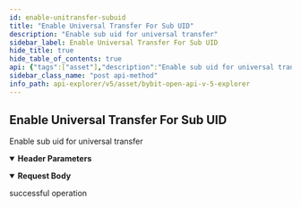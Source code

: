```yaml
---
id: enable-unitransfer-subuid
title: "Enable Universal Transfer For Sub UID"
description: "Enable sub uid for universal transfer"
sidebar_label: Enable Universal Transfer For Sub UID
hide_title: true
hide_table_of_contents: true
api: {"tags":["asset"],"description":"Enable sub uid for universal transfer","operationId":"enable-unitransfer-subuid","parameters":[{"name":"apiKey","in":"header","description":"Use master UID api key","required":true,"schema":{"type":"string"}},{"name":"secret","in":"header","description":"Use master UID api key","required":true,"schema":{"type":"string"}}],"responses":{"200":{"description":"successful operation"}},"requestBody":{"content":{"application/json":{"schema":{"type":"object","properties":{"subMemberIds":{"type":"array","description":"array of sub UIDs","items":{"type":"string","example":"1234,3213,4321"}}},"required":["subMemberIds"]}}}},"method":"post","path":"/v5/asset/transfer/save-transfer-sub-member","servers":[{"url":"https://api-testnet.bybit.com","description":"Testnet server"}],"jsonRequestBodyExample":{"subMemberIds":["1234,3213,4321"]},"info":{"description":"Collection of v5 Restul API\n","version":"3.0.0","title":"Bybit Open API v5 explorer"},"postman":{"name":"Enable Universal Transfer For Sub UID","description":{"content":"Enable sub uid for universal transfer","type":"text/plain"},"url":{"path":["v5","asset","transfer","save-transfer-sub-member"],"host":["{{baseUrl}}"],"query":[],"variable":[]},"header":[{"disabled":false,"description":{"content":"(Required) Use master UID api key","type":"text/plain"},"key":"apiKey","value":""},{"disabled":false,"description":{"content":"(Required) Use master UID api key","type":"text/plain"},"key":"secret","value":""},{"key":"Content-Type","value":"application/json"}],"method":"POST","body":{"mode":"raw","raw":"\"\"","options":{"raw":{"language":"json"}}}}}
sidebar_class_name: "post api-method"
info_path: api-explorer/v5/asset/bybit-open-api-v-5-explorer
---
```



## Enable Universal Transfer For Sub UID



Enable sub uid for universal transfer

<details style={{"marginBottom":"1rem"}} data-collapsed={false} open={true}><summary style={{}}><strong>Header Parameters</strong></summary><div><ul><ParamsItem className={"paramsItem"} param={{"name":"apiKey","in":"header","description":"Use master UID api key","required":true,"schema":{"type":"string"}}}></ParamsItem><ParamsItem className={"paramsItem"} param={{"name":"secret","in":"header","description":"Use master UID api key","required":true,"schema":{"type":"string"}}}></ParamsItem></ul></div></details><MimeTabs><TabItem label={"application/json"} value={"application/json-schema"}><details style={{}} data-collapsed={false} open={true}><summary style={{"textAlign":"left"}}><strong>Request Body</strong></summary><div style={{"textAlign":"left","marginLeft":"1rem"}}></div><ul style={{"marginLeft":"1rem"}}><SchemaItem collapsible={false} name={"subMemberIds"} required={true} schemaDescription={"array of sub UIDs"} schemaName={"string[]"} qualifierMessage={undefined} defaultValue={undefined}></SchemaItem></ul></details></TabItem></MimeTabs><div><ApiTabs><TabItem label={"200"} value={"200"}><div>

successful operation

</div><div></div></TabItem></ApiTabs></div>
      